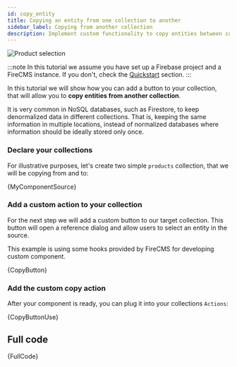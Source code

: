 ```yaml
---
id: copy_entity
title: Copying an entity from one collection to another
sidebar_label: Copying from another collection
description: Implement custom functionality to copy entities between collections in Firestore using FireCMS with this practical tutorial. Assuming you're equipped with a Firebase project and FireCMS instance, you'll learn how to introduce a copy button to your collection views, enabling the replication of data across different Firestore locations, a helpful feature in denormalized NoSQL databases. This guide walks you through declaring source and target collections, crafting a custom button component leveraging FireCMS hooks, and seamlessly integrating it as a custom action within your collection's framework. Complete with code snippets illustrating a simple product collection and the custom button logic, this tutorial equips you to handle common scenarios requiring data duplication, enhancing the data management capabilities of your CMS. Whether you're dealing with products, articles, or user data, mastering entity copying can streamline your workflow and maintain data consistency across your FireCMS application.
---
```


![Product selection](/img/product_selection.webp)

:::note
In this tutorial we assume you have set up a Firebase project and a FireCMS
instance. If you don't, check the [Quickstart](customization_quickstart.mdx) section.
:::

In this tutorial we will show how you can add a button to your collection,
that will allow you to **copy entities from another collection**.

It is very common in NoSQL databases, such as Firestore, to keep denormalized
data in different collections. That is, keeping the same information in multiple
locations, instead of normalized databases where information should be ideally
stored only once.

### Declare your collections

For illustrative purposes, let's create two simple `products` collection,
that we will be copying from and to:




<CodeBlock language="tsx">{MyComponentSource}</CodeBlock>

### Add a custom action to your collection

For the next step we will add a custom button to our target collection.
This button will open a reference dialog and allow users to select an entity in
the source.

This example is using some hooks provided by FireCMS for developing
custom component.



<CodeBlock language="tsx">{CopyButton}</CodeBlock>

### Add the custom copy action

After your component is ready, you can plug it into your collections `Actions`:



<CodeBlock language="tsx">{CopyButtonUse}</CodeBlock>

## Full code



<CodeBlock language="tsx">{FullCode}</CodeBlock>

